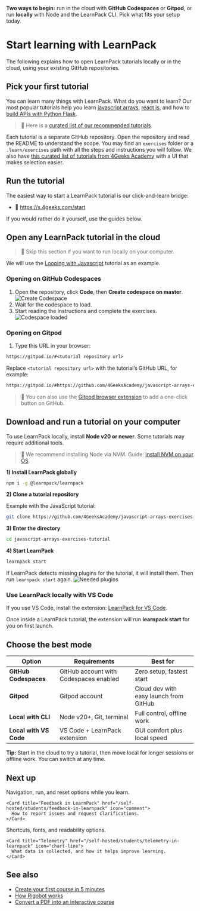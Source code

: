 <Callout type="info">
<b><span style={{color:"#4F46E5"}}>Two ways to begin:</span></b> run in the cloud with <b>GitHub Codespaces</b> or <b>Gitpod</b>, or run <b>locally</b> with Node and the LearnPack CLI. Pick what fits your setup today.
</Callout>

# Start learning with LearnPack

The following explains how to open LearnPack tutorials locally or in the cloud, using your existing GitHub repositories.

## Pick your first tutorial

You can learn many things with LearnPack. What do you want to learn? Our most popular tutorials help you learn <a href="https://4geeks.com/interactive-exercise/javascript-array-loops-exercises" target="_blank" rel="noreferrer">javascript arrays</a>, <a href="https://4geeks.com/interactive-exercise/react-js-tutorial-exercises" target="_blank" rel="noreferrer">react js</a>, and how to <a href="https://4geeks.com/interactive-coding-tutorial/python-flask-api-tutorial" target="_blank" rel="noreferrer">build APIs with Python Flask</a>.

> 🛟 Here is a <a href="https://4geeks.com/lesson/learnpack-tutorial-database" target="_blank" rel="noreferrer">curated list of our recommended tutorials</a>.

Each tutorial is a separate GitHub repository. Open the repository and read the README to understand the scope. You may find an `exercises` folder or a `.learn/exercises` path with all the steps and instructions you will follow. We also have <a href="https://4geeks.com/interactive-coding-tutorials" target="_blank" rel="noreferrer">this curated list of tutorials from 4Geeks Academy</a> with a UI that makes selection easier.

## Run the tutorial

The easiest way to start a LearnPack tutorial is our click-and-learn bridge:

- 🔗 <a href="https://s.4geeks.com/start" target="_blank" rel="noreferrer">https://s.4geeks.com/start</a>

If you would rather do it yourself, use the guides below.

## Open any LearnPack tutorial in the cloud

> 🛟 Skip this section if you want to run locally on your computer.

We will use the <a href="https://github.com/4GeeksAcademy/javascript-arrays-exercises-tutorial" target="_blank" rel="noreferrer">Looping with Javascript</a> tutorial as an example.

### Opening on GitHub Codespaces

1. Open the repository, click **Code**, then **Create codespace on master**.  
   ![Create Codespace](https://github.com/learnpack/docs/assets/107764250/982084dd-0053-4ab0-b6b8-d3b2c2037fc5)
2. Wait for the codespace to load.  
3. Start reading the instructions and complete the exercises.  
   ![Codespace loaded](https://github.com/learnpack/docs/assets/107764250/d58a3831-b18a-4799-88be-75e9ed293254)

### Opening on Gitpod

1. Type this URL in your browser:

```txt
https://gitpod.io/#<tutorial repository url>
````

Replace `<tutorial repository url>` with the tutorial’s GitHub URL, for example:

```txt
https://gitpod.io/#https://github.com/4GeeksAcademy/javascript-arrays-exercises-tutorial
```

> 🛟 You can also use the <a href="https://www.gitpod.io/docs/configure/user-settings/browser-extension" target="_blank" rel="noreferrer">Gitpod browser extension</a> to add a one-click button on GitHub.

## Download and run a tutorial on your computer

To use LearnPack locally, install **Node v20 or newer**. Some tutorials may require additional tools.

> 🛟 We recommend installing Node via NVM. Guide: <a href="https://4geeks.com/how-to/install-nvm-on-every-operating-system" target="_blank" rel="noreferrer">install NVM on your OS</a>.

**1) Install LearnPack globally**

```bash
npm i -g @learnpack/learnpack
```

**2) Clone a tutorial repository**

Example with the JavaScript tutorial:

```bash
git clone https://github.com/4GeeksAcademy/javascript-arrays-exercises-tutorial.git
```

**3) Enter the directory**

```bash
cd javascript-arrays-exercises-tutorial
```

**4) Start LearnPack**

```bash
learnpack start
```

If LearnPack detects missing plugins for the tutorial, it will install them. Then run `learnpack start` again.
![Needed plugins](https://github.com/learnpack/docs/assets/107764250/952ba5f4-5a7f-424e-8dfc-856f17f7a4b5)

### Use LearnPack locally with VS Code

If you use VS Code, install the extension: <a href="https://marketplace.visualstudio.com/items?itemName=learn-pack.learnpack-vscode" target="_blank" rel="noreferrer">LearnPack for VS Code</a>.

Once inside a LearnPack tutorial, the extension will run **learnpack start** for you on first launch.

## Choose the best mode

| Option                 | Requirements                           | Best for                               |
| ---------------------- | -------------------------------------- | -------------------------------------- |
| **GitHub Codespaces**  | GitHub account with Codespaces enabled | Zero setup, fastest start              |
| **Gitpod**             | Gitpod account                         | Cloud dev with easy launch from GitHub |
| **Local with CLI**     | Node v20+, Git, terminal               | Full control, offline work             |
| **Local with VS Code** | VS Code + LearnPack extension          | GUI comfort plus local speed           |

<Callout type="success">
<b>Tip:</b> Start in the cloud to try a tutorial, then move local for longer sessions or offline work. You can switch at any time.
</Callout>

## Next up

<Columns cols={2}>

  <div>
    <Card title="LearnPack controls" href="/self-hosted/students/learnpack-controls" icon="sliders">
      Navigation, run, and reset options while you learn.
    </Card>

    <Card title="Feedback in LearnPack" href="/self-hosted/students/feedback-in-learnpack" icon="comment">
      How to report issues and request clarifications.
    </Card>
  </div>

  <div>
    <Card title="Accessibility" href="/self-hosted/students/accessibility-in-learnpack" icon="universal-access">
      Shortcuts, fonts, and readability options.
    </Card>

    <Card title="Telemetry" href="/self-hosted/students/telemetry-in-learnpack" icon="chart-line">
      What data is collected, and how it helps improve learning.
    </Card>
  </div>

</Columns>


## See also

* [Create your first course in 5 minutes](/getting-started/create-your-first-course-in-5-minutes)
* [How Rigobot works](/rigobot/how-rigobot-works)
* [Convert a PDF into an interactive course](/creating-courses/converting-a-pdf-into-an-interactive-course)


